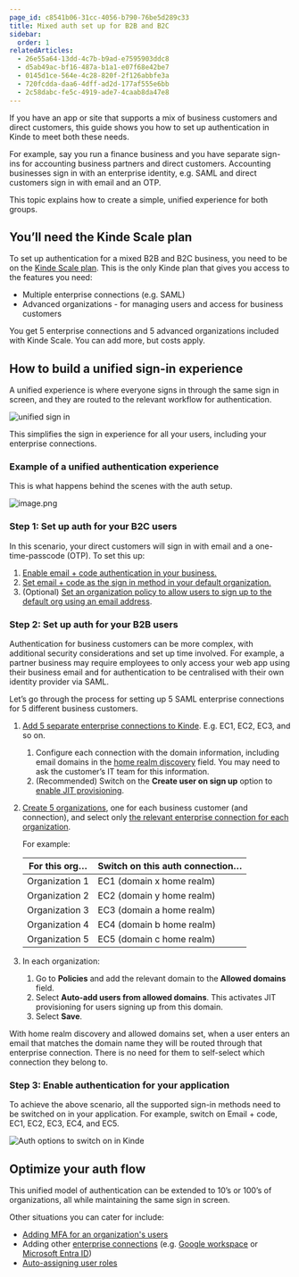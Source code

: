 ```yaml
---
page_id: c8541b06-31cc-4056-b790-76be5d289c33
title: Mixed auth set up for B2B and B2C
sidebar:
  order: 1
relatedArticles:
  - 26e55a64-13dd-4c7b-b9ad-e7595903ddc8
  - d5ab49ac-bf16-487a-b1a1-e07f68e42be7
  - 0145d1ce-564e-4c28-820f-2f126abbfe3a
  - 720fcdda-daa6-4dff-ad2d-177af555e6bb
  - 2c58dabc-fe5c-4919-ade7-4caab8da47e8
---
```


If you have an app or site that supports a mix of business customers and direct customers, this guide shows you how to set up authentication in Kinde to meet both these needs.

For example, say you run a finance business and you have separate sign-ins for accounting business partners and direct customers. Accounting businesses sign in with an enterprise identity, e.g. SAML and direct customers sign in with email and an OTP. 

This topic explains how to create a simple, unified experience for both groups.

## You’ll need the Kinde Scale plan

To set up authentication for a mixed B2B and B2C business, you need to be on the [Kinde Scale plan](https://kinde.com/pricing/). This is the only Kinde plan that gives you access to the features you need:

- Multiple enterprise connections (e.g. SAML)
- Advanced organizations - for managing users and access for business customers

You get 5 enterprise connections and 5 advanced organizations included with Kinde Scale. You can add more, but costs apply.

## How to build a unified sign-in experience

A unified experience is where everyone signs in through the same sign in screen, and they are routed to the relevant workflow for authentication.

![unified sign in](https://imagedelivery.net/skPPZTHzSlcslvHjesZQcQ/a14aa42c-3c66-45de-dc80-ee7c9df41b00/public)

This simplifies the sign in experience for all your users, including your enterprise connections.

### Example of a unified authentication experience

This is what happens behind the scenes with the auth setup. 

![image.png](https://imagedelivery.net/skPPZTHzSlcslvHjesZQcQ/ff106642-c42f-44cf-4a89-84406a717000/public)

### Step 1: Set up auth for your B2C users

In this scenario, your direct customers will sign in with email and a one-time-passcode (OTP). To set this up:

1. [Enable email + code authentication in your business.](https://docs.kinde.com/authenticate/authentication-methods/passwordless-authentication/)
2. [Set email + code as the sign in method in your default organization.](https://docs.kinde.com/authenticate/manage-authentication/organization-auth-experience/)
3. (Optional) [Set an organization policy to allow users to sign up to the default org using an email address](https://docs.kinde.com/build/organizations/allow-user-signup-org/).

### Step 2: Set up auth for your B2B users

Authentication for business customers can be more complex, with additional security considerations and set up time involved. For example, a partner business may require employees to only access your web app using their business email and for authentication to be centralised with their own identity provider via SAML. 

Let’s go through the process for setting up 5 SAML enterprise connections for 5 different business customers.

1. [Add 5 separate enterprise connections to Kinde](https://docs.kinde.com/authenticate/enterprise-connections/about-enterprise-connections/). E.g. EC1, EC2, EC3, and so on.
    1. Configure each connection with the domain information, including email domains in the [home realm discovery](https://docs.kinde.com/authenticate/enterprise-connections/about-enterprise-connections/#home-realm-discovery) field. You may need to ask the customer’s IT team for this information.
    2. (Recommended) Switch on the **Create user on sign up** option to [enable JIT provisioning](https://docs.kinde.com/authenticate/enterprise-connections/provision-users-enterprise/). 
2. [Create 5 organizations](https://docs.kinde.com/build/organizations/add-and-manage-organizations/), one for each business customer (and connection), and select only [the relevant enterprise connection for each organization](https://docs.kinde.com/authenticate/manage-authentication/organization-auth-experience/#set-custom-authentication-for-an-organization). 
    
    For example:
    
    | For this org… | Switch on this auth connection… |
    | --- | --- |
    | Organization 1 | EC1 (domain x home realm) |
    | Organization 2 | EC2 (domain y home realm) |
    | Organization 3 | EC3 (domain a home realm) |
    | Organization 4 | EC4 (domain b home realm) |
    | Organization 5 | EC5 (domain c home realm) |

3. In each organization:
    1. Go to **Policies** and add the relevant domain to the **Allowed domains** field.
    2. Select **Auto-add users from allowed domains**. This activates JIT provisioning for users signing up from this domain.
    3. Select **Save**.

With home realm discovery and allowed domains set, when a user enters an email that matches the domain name they will be routed through that enterprise connection. There is no need for them to self-select which connection they belong to.

### Step 3: Enable authentication for your application

To achieve the above scenario, all the supported sign-in methods need to be switched on in your application. For example, switch on Email + code, EC1, EC2, EC3, EC4, and EC5.

![Auth options to switch on in Kinde](https://imagedelivery.net/skPPZTHzSlcslvHjesZQcQ/cf3a393d-b977-4de3-2bd1-dae72ec93f00/public)

## Optimize your auth flow

This unified model of authentication can be extended to 10’s or 100’s of organizations, all while maintaining the same sign in screen. 

Other situations you can cater for include:

- [Adding MFA for an organization's users](https://docs.kinde.com/authenticate/multi-factor-auth/mfa-per-org)
- Adding other [enterprise connections](https://docs.kinde.com/authenticate/enterprise-connections/about-enterprise-connections/) (e.g. [Google workspace](https://docs.kinde.com/authenticate/enterprise-connections/custom-saml-google-workspace/) or [Microsoft Entra ID](https://docs.kinde.com/authenticate/enterprise-connections/azure/))
- [Auto-assigning user roles](https://docs.kinde.com/manage-users/roles-and-permissions/default-user-roles/)
